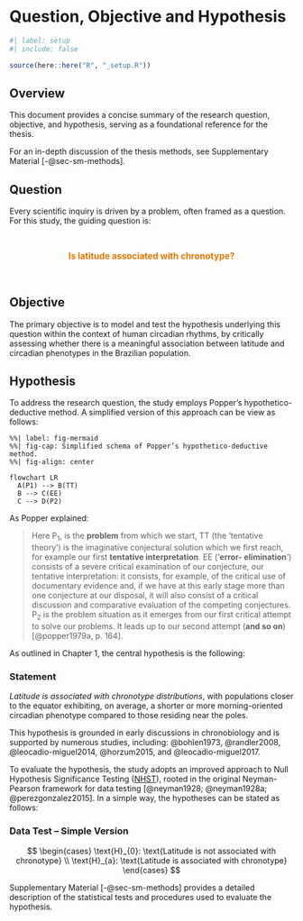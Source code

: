 <!-- %:::% .common h1 begin %:::% -->
# Question, Objective and Hypothesis {#sec-sm-question}
<!-- %:::% .common h1 end %:::% -->

```r
#| label: setup
#| include: false

source(here::here("R", "_setup.R"))
```

## Overview

This document provides a concise summary of the research question, objective, and hypothesis, serving as a foundational reference for the thesis.

For an in-depth discussion of the thesis methods, see Supplementary Material [-@sec-sm-methods].

## Question

Every scientific inquiry is driven by a problem, often framed as a question. For this study, the guiding question is:

::: {style="text-align: center; font-size: 1.1em; font-weight: bold; color: #EA7701; padding-top: 1em; padding-bottom: 1em;"}
Is latitude associated with chronotype?
:::

## Objective

The primary objective is to model and test the hypothesis underlying this question within the context of human circadian rhythms, by critically assessing whether there is a meaningful association  between latitude and circadian phenotypes in the Brazilian population.

## Hypothesis

To address the research question, the study employs Popper’s hypothetico-deductive method. A simplified version of this approach can be view as follows:

```mermaid
%%| label: fig-mermaid
%%| fig-cap: Simplified schema of Popper’s hypothetico-deductive method.
%%| fig-align: center

flowchart LR
  A(P1) --> B(TT)
  B --> C(EE)
  C --> D(P2)
```

As Popper explained:

> Here $\text{P}_1$, is the **problem** from which we start, $\text{TT}$ (the ‘tentative theory’) is the imaginative conjectural solution which we first reach, for example our first **tentative interpretation**. $\text{EE}$ (‘**error- elimination**’) consists of a severe critical examination of our conjecture, our tentative interpretation: it consists, for example, of the critical use of documentary evidence and, if we have at this early stage more than one conjecture at our disposal, it will also consist of a critical discussion and comparative evaluation of the competing conjectures. $\text{P}_2$ is the problem situation as it emerges from our first critical attempt to solve our problems. It leads up to our second attempt (**and so on**) [@popper1979a, p. 164].

As outlined in Chapter 1, the central hypothesis is the following:

::: {#cnj-hypothesis}
### Statement

*Latitude is associated with chronotype distributions*, with populations closer to the equator exhibiting, on average, a shorter or more morning-oriented circadian phenotype compared to those residing near the poles.
:::

This hypothesis is grounded in early discussions in chronobiology and is supported by numerous studies, including: @bohlen1973, @randler2008, @leocadio-miguel2014, @horzum2015, and @leocadio-miguel2017.

To evaluate the hypothesis, the study adopts an improved approach to Null Hypothesis Significance Testing ([NHST](https://en.wikipedia.org/wiki/Statistical_hypothesis_test)), rooted in the original Neyman-Pearson framework for data testing [@neyman1928; @neyman1928a; @perezgonzalez2015]. In a simple way, the hypotheses can be stated as follows:

::: {#cnj-hypothesis-test}
### Data Test – Simple Version

$$
\begin{cases}
\text{H}_{0}: \text{Latitude is not associated with chronotype} \\
\text{H}_{a}: \text{Latitude is associated with chronotype}
\end{cases}
$$
:::

Supplementary Material [-@sec-sm-methods] provides a detailed description of the statistical tests and procedures used to evaluate the hypothesis.
